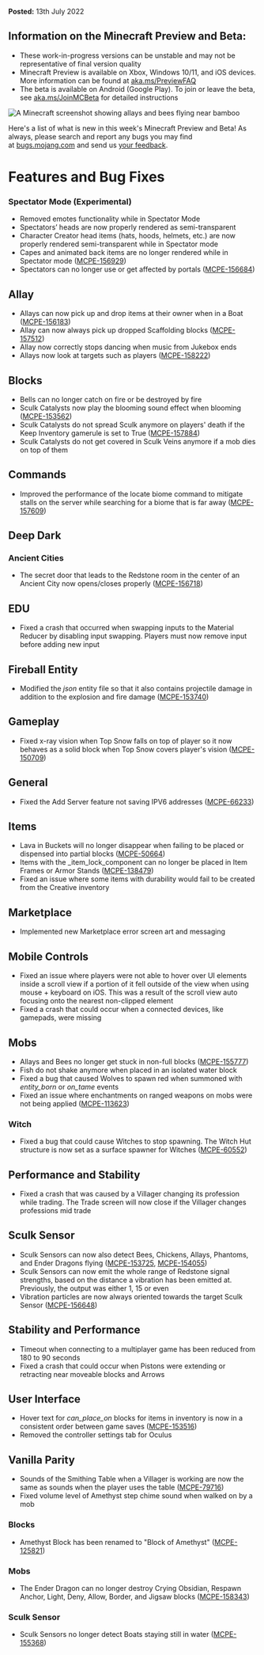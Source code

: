 **Posted:** 13th July 2022

## **Information on the Minecraft Preview and Beta:** 

-   These work-in-progress versions can be unstable and may not be representative of final version quality
-   Minecraft Preview is available on Xbox, Windows 10/11, and iOS devices. More information can be found at [aka.ms/PreviewFAQ](http://aka.ms/PreviewFAQ)
-   The beta is available on Android (Google Play). To join or leave the beta, see [aka.ms/JoinMCBeta](https://aka.ms/JoinMCBeta) for detailed instructions 

![A Minecraft screenshot showing allays and bees flying near bamboo](https://feedback.minecraft.net/hc/article_attachments/7647827631117/beta19U2_2_1600x900.jpg)

Here's a list of what is new in this week's Minecraft Preview and Beta! As always, please search and report any bugs you may find at [bugs.mojang.com](http://bugs.mojang.com/) and send us [your feedback](https://aka.ms/MinecraftBetaFeedback).

# **Features and Bug Fixes**

### **Spectator Mode (Experimental)**

-   Removed emotes functionality while in Spectator Mode
-   Spectators’ heads are now properly rendered as semi-transparent
-   Character Creator head items (hats, hoods, helmets, etc.) are now properly rendered semi-transparent while in Spectator mode
-   Capes and animated back items are no longer rendered while in Spectator mode ([MCPE-156929](https://bugs.mojang.com/browse/MCPE-156929))
-   Spectators can no longer use or get affected by portals ([MCPE-156684](https://bugs.mojang.com/browse/MCPE-156684))

## **Allay**

-   Allays can now pick up and drop items at their owner when in a Boat ([MCPE-156183](https://bugs.mojang.com/browse/MCPE-156183))
-   Allay can now always pick up dropped Scaffolding blocks ([MCPE-157512](https://bugs.mojang.com/browse/MCPE-157512))
-   Allay now correctly stops dancing when music from Jukebox ends
-   Allays now look at targets such as players ([MCPE-158222](https://bugs.mojang.com/browse/MCPE-158222))

## **Blocks**

-   Bells can no longer catch on fire or be destroyed by fire
-   Sculk Catalysts now play the blooming sound effect when blooming ([MCPE-153562](https://bugs.mojang.com/browse/MCPE-153562))
-   Sculk Catalysts do not spread Sculk anymore on players' death if the Keep Inventory gamerule is set to True ([MCPE-157884](https://bugs.mojang.com/browse/MCPE-157884))
-   Sculk Catalysts do not get covered in Sculk Veins anymore if a mob dies on top of them

## **Commands**

-   Improved the performance of the locate biome command to mitigate stalls on the server while searching for a biome that is far away ([MCPE-157609](https://bugs.mojang.com/browse/MCPE-157609))

## **Deep Dark**

### **Ancient Cities**

-   The secret door that leads to the Redstone room in the center of an Ancient City now opens/closes properly ([MCPE-156718](https://bugs.mojang.com/browse/MCPE-156718))

## **EDU**

-   Fixed a crash that occurred when swapping inputs to the Material Reducer by disabling input swapping. Players must now remove input before adding new input

## **Fireball Entity**

-   Modified the _json_ entity file so that it also contains projectile damage in addition to the explosion and fire damage ([MCPE-153740](https://bugs.mojang.com/browse/MCPE-153740))

## **Gameplay**

-   Fixed x-ray vision when Top Snow falls on top of player so it now behaves as a solid block when Top Snow covers player's vision ([MCPE-150709](https://bugs.mojang.com/browse/MCPE-150709))

## **General**

-   Fixed the Add Server feature not saving IPV6 addresses ([MCPE-66233](https://bugs.mojang.com/browse/MCPE-66233))

## **Items**

-   Lava in Buckets will no longer disappear when failing to be placed or dispensed into partial blocks ([MCPE-50664](https://bugs.mojang.com/browse/MCPE-50664))
-   Items with the _item\_lock_component can no longer be placed in Item Frames or Armor Stands ([MCPE-138479](https://bugs.mojang.com/browse/MCPE-138479))
-   Fixed an issue where some items with durability would fail to be created from the Creative inventory

## **Marketplace**

-   Implemented new Marketplace error screen art and messaging

## **Mobile Controls**

-   Fixed an issue where players were not able to hover over UI elements inside a scroll view if a portion of it fell outside of the view when using mouse + keyboard on iOS. This was a result of the scroll view auto focusing onto the nearest non-clipped element
-   Fixed a crash that could occur when a connected devices, like gamepads, were missing

## **Mobs**

-   Allays and Bees no longer get stuck in non-full blocks ([MCPE-155777](https://bugs.mojang.com/browse/MCPE-155777))
-   Fish do not shake anymore when placed in an isolated water block
-   Fixed a bug that caused Wolves to spawn red when summoned with _entity\_born_ or _on\_tame_ events
-   Fixed an issue where enchantments on ranged weapons on mobs were not being applied ([MCPE-113623](https://bugs.mojang.com/browse/MCPE-113623))

### **Witch**

-   Fixed a bug that could cause Witches to stop spawning. The Witch Hut structure is now set as a surface spawner for Witches ([MCPE-60552](https://bugs.mojang.com/browse/MCPE-60552))

## **Performance and Stability**

-   Fixed a crash that was caused by a Villager changing its profession while trading. The Trade screen will now close if the Villager changes professions mid trade

## **Sculk Sensor**

-   Sculk Sensors can now also detect Bees, Chickens, Allays, Phantoms, and Ender Dragons flying ([MCPE-153725](https://bugs.mojang.com/browse/MCPE-153725), [MCPE-154055](https://bugs.mojang.com/browse/MCPE-154055))
-   Sculk Sensors can now emit the whole range of Redstone signal strengths, based on the distance a vibration has been emitted at. Previously, the output was either 1, 15 or even
-   Vibration particles are now always oriented towards the target Sculk Sensor ([MCPE-156648](https://bugs.mojang.com/browse/MCPE-156648))

## **Stability and Performance**

-   Timeout when connecting to a multiplayer game has been reduced from 180 to 90 seconds
-   Fixed a crash that could occur when Pistons were extending or retracting near moveable blocks and Arrows

## **User Interface**

-   Hover text for _can\_place\_on_ blocks for items in inventory is now in a consistent order between game saves ([MCPE-153516](https://bugs.mojang.com/browse/MCPE-153516))
-   Removed the controller settings tab for Oculus

## **Vanilla Parity**

-   Sounds of the Smithing Table when a Villager is working are now the same as sounds when the player uses the table ([MCPE-79716](https://bugs.mojang.com/browse/MCPE-79716))
-   Fixed volume level of Amethyst step chime sound when walked on by a mob

### **Blocks**

-   Amethyst Block has been renamed to "Block of Amethyst" ([MCPE-125821](https://bugs.mojang.com/browse/MCPE-125821))

### **Mobs**

-   The Ender Dragon can no longer destroy Crying Obsidian, Respawn Anchor, Light, Deny, Allow, Border, and Jigsaw blocks ([MCPE-158343](https://bugs.mojang.com/browse/MCPE-158343))

### **Sculk Sensor**

-   Sculk Sensors no longer detect Boats staying still in water ([MCPE-155368](https://bugs.mojang.com/browse/MCPE-155368))

